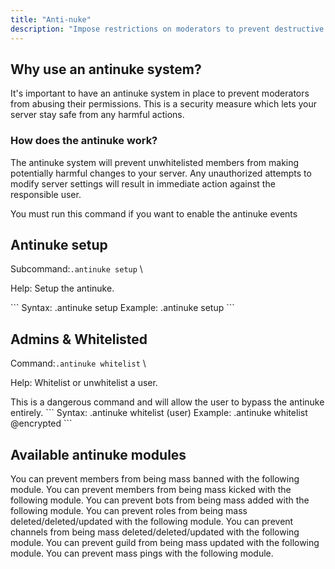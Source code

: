 ```yaml
---
title: "Anti-nuke"
description: "Impose restrictions on moderators to prevent destructive behavior."
---
```


## Why use an antinuke system?

It's important to have an antinuke system in place to prevent moderators from abusing their permissions. This is a security measure which lets your server stay safe from any harmful actions.

### How does the antinuke work?

The antinuke system will prevent unwhitelisted members from making potentially harmful changes to your server. Any unauthorized attempts to modify server settings will result in immediate action against the responsible user.

<Warning>
  You must run this command if you want to enable the antinuke events
</Warning>

## Antinuke setup

Subcommand:`.antinuke setup` \

Help: Setup the antinuke. 

<Tabs>
  <Tab title="Usage">
    ```
    Syntax: .antinuke setup
    Example: .antinuke setup
    ```
  </Tab>
</Tabs>

## Admins & Whitelisted

Command:`.antinuke whitelist` \

Help: Whitelist or unwhitelist a user. 

<Warning>
  This is a dangerous command and will allow the user to bypass the antinuke entirely.
</Warning>

<Tabs>
  <Tab title="Usage">
    ```
    Syntax: .antinuke whitelist (user)
    Example: .antinuke whitelist @encrypted
    ```
  </Tab>
</Tabs>

## Available antinuke modules

<Accordion title="Prevents members from being banned">
  You can prevent members from being mass banned with the following module.
</Accordion>

<Accordion title="Prevents members from being kicked">
  You can prevent members from being mass kicked with the following module.
</Accordion>

<Accordion title="Prevents bots from being kicked">
  You can prevent bots from being mass added with the following module.
</Accordion>

<Accordion title="Prevents roles from being created/deleted/updated">
  You can prevent roles from being mass deleted/deleted/updated with the following module.
</Accordion>

<Accordion title="Prevents channels from being created/deleted/updated">
  You can prevent channels from being mass deleted/deleted/updated with the following module.
</Accordion>

<Accordion title="Prevent guild from being updated">
  You can prevent guild from being mass updated with the following module.
</Accordion>

<Accordion title="Prevent mass pings in the guild">
  You can prevent mass pings with the following module.
</Accordion>